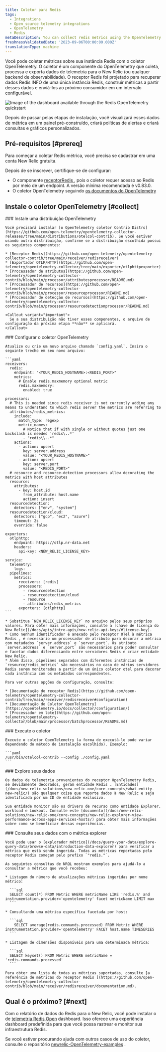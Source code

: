 ```yaml
---
title: Coletor para Redis
tags:
  - Integrations
  - Open source telemetry integrations
  - OpenTelemetry
  - Redis
metaDescription: You can collect redis metrics using the OpenTelemetry collector.
freshnessValidatedDate: '2023-09-06T00:00:00.000Z'
translationType: machine
---
```



Você pode coletar métricas sobre sua instância Redis com o coletor OpenTelemetry. O coletor é um componente do OpenTelemetry que coleta, processa e exporta dados de telemetria para o New Relic (ou qualquer backend de observabilidade). O receptor Redis foi projetado para recuperar dados Redis INFO de uma única instância Redis, construir métricas a partir desses dados e enviá-los ao próximo consumidor em um intervalo configurável.

<img
  title="Redis OpenTelemetry quickstart dashboard"
  alt="Image of the dashboard available through the Redis OpenTelemetry quickstart"
  src={infrastructureRedisOTELDashboard}
/>

Depois de passar pelas etapas de instalação, você visualizará esses dados de métrica em um painel pré-construído, criará políticas de alertas e criará consultas e gráficos personalizados.

## Pré-requisitos [#prereq]

Para começar a coletar Redis métrica, você precisa se cadastrar em uma conta New Relic gratuita.

<InlineSignup/>

Depois de se inscrever, certifique-se de configurar:

* O componente [receptorRedis ](https://github.com/open-telemetry/opentelemetry-collector-contrib/tree/main/receiver/redisreceiver), pois o coletor requer acesso ao Redis por meio de um endpoint. A versão mínima recomendada é v0.83.0.
* O coletor OpenTelemetry seguindo [os documentos do OpenTelemetry](https://opentelemetry.io/docs/collector/getting-started/)

## Instale o coletor OpenTelemetry [#collect]

<Steps>
  <Step>
    ### Instale uma distribuição OpenTelemetry

    Você precisará instalar [o OpenTelemetry coletor Contrib Distro](https://github.com/open-telemetry/opentelemetry-collector-releases/tree/main/distributions/otelcol-contrib). Se você estiver usando outra distribuição, confirme se a distribuição escolhida possui os seguintes componentes:

    * [Receptor Redis](https://github.com/open-telemetry/opentelemetry-collector-contrib/tree/main/receiver/redisreceiver)
    * [Exportador OTLP/HTTP](https://github.com/open-telemetry/opentelemetry-collector/tree/main/exporter/otlphttpexporter)
    * [Processador de atributos](https://github.com/open-telemetry/opentelemetry-collector-contrib/blob/main/processor/attributesprocessor/README.md)
    * [Processador de recursos](https://github.com/open-telemetry/opentelemetry-collector-contrib/blob/main/processor/resourceprocessor/README.md)
    * [Processador de detecção de recursos](https://github.com/open-telemetry/opentelemetry-collector-contrib/blob/main/processor/resourcedetectionprocessor/README.md)

    <Callout variant="important">
      Se a sua distribuição não tiver esses componentes, o arquivo de configuração da próxima etapa **não** se aplicará.
    </Callout>
  </Step>

  <Step>
    ### Configurar o coletor OpenTelemetry

    Atualize ou crie um novo arquivo chamado `config.yaml`. Insira o seguinte trecho em seu novo arquivo:

    ```yaml
    receivers:
      redis:
        endpoint: "<YOUR_REDIS_HOSTNAME>:<REDIS_PORT>"
        metrics:
          # Enable redis.maxmemory optional metric
          redis.maxmemory:
            enabled: true

    processors:
      # This is needed since redis receiver is not currently adding any means to understand to which redis server the metrics are referring to
      attributes/redis_metrics:
        include:
          match_type: regexp
          metric_names:
            # Notice that if with single or without quotes just one backslash is needed 'redis\..*'
            - "redis\\..*"
        actions:
          - action: upsert
            key: server.address
            value: "<YOUR_REDIS_HOSTNAME>"
          - action: upsert
            key: server.port
            value: "<REDIS_PORT>"
      # resource and resource-detection processors allow decorating the metrics with host attributes
      resource:
        attributes:
          - key: host.id
            from_attribute: host.name
            action: insert
      resourcedetection:
        detectors: ["env", "system"]
      resourcedetection/cloud:
        detectors: ["gcp", "ec2", "azure"]
        timeout: 2s
        override: false

    exporters:
      otlphttp:
        endpoint: https://otlp.nr-data.net
        headers:
          api-key: <NEW_RELIC_LICENSE_KEY>

    service:
      telemetry:
        logs:
      pipelines:
        metrics:
          receivers: [redis]
          processors:
            - resourcedetection
            - resourcedetection/cloud
            - resource
            - attributes/redis_metrics
          exporters: [otlphttp]
    ```

    * Substitua `NEW_RELIC_LICENSE_KEY` no arquivo pelos seus próprios valores. Para obter mais informações, consulte a [chave de licença do New Relic](/docs/apis/intro-apis/new-relic-api-keys/#license-key).
    * Como nenhum identificador é anexado pelo receptor OTel à métrica Redis , é necessário um processador de atributo para decorar a métrica com metadados `server.address` e `server.port`. Os atributo `server.address` e `server.port` são necessários para poder consultar e facetar dados diferenciando entre servidores Redis e criar entidade New Relic.
    * Além disso, pipelines separados com diferentes instâncias de `resource/redis_metrics` são necessários no caso de vários servidores Redis serem monitorados a partir de um único coletor otel para decorar cada instância com os metadados correspondentes.

    Para ver outras opções de configuração, consulte:

    * [Documentação do receptor Redis](https://github.com/open-telemetry/opentelemetry-collector-contrib/tree/main/receiver/redisreceiver#configuration)
    * [Documentação do Coletor OpenTelemetry](https://opentelemetry.io/docs/collector/configuration/)
    * [Processador em lote](https://github.com/open-telemetry/opentelemetry-collector/blob/main/processor/batchprocessor/README.md)
  </Step>

  <Step>
    ### Execute o coletor

    Execute o coletor OpenTelemetry (a forma de executá-lo pode variar dependendo do método de instalação escolhido). Exemplo:

    ```yaml
    /usr/bin/otelcol-contrib --config ./config.yaml
    ```
  </Step>

  <Step>
    ### Explore seus dados

    Os dados de telemetria provenientes do receptor OpenTelemetry Redis, se devidamente decorados, geram entidade Redis . [Entidades](/docs/new-relic-solutions/new-relic-one/core-concepts/what-entity-new-relic/) são qualquer coisa que reporte dados à New Relic e seja identificada por um ID de entidade exclusivo.

    Sua entidade monitor são os drivers de recurso como entidade Explorer, workload e Lookout. Consulte este [documento](/docs/new-relic-solutions/new-relic-one/core-concepts/new-relic-explorer-view-performance-across-apps-services-hosts/) para obter mais informações sobre como se beneficiar dessas experiências.
  </Step>

  <Step>
    ### Consulte seus dados com o métrica explorer

    Você pode usar o [explorador métrico](/docs/query-your-data/explore-query-data/browse-data/introduction-data-explorer) para verificar a métrica que está sendo ingerida. Todas as métricas reportadas pelo receptor Redis começam pelo prefixo `"redis."`.

    As seguintes consultas de NRQL mostram exemplos para ajudá-lo a consultar a métrica que você recebeu:

    * Listagem do número de atualizações métricas ingeridas por nome métrico:

      ```sql
      SELECT count(*) FROM Metric WHERE metricName LIKE 'redis.%' and instrumentation.provider='opentelemetry' facet metricName LIMIT max
      ```

    * Consultando uma métrica específica facetada por host:

      ```sql
        SELECT average(redis.commands.processed) FROM Metric WHERE instrumentation.provider='opentelemetry' FACET host.name TIMESERIES
      ```

    * Listagem de dimensões disponíveis para uma determinada métrica:

      ```sql
      SELECT keyset() FROM Metric WHERE metricName = 'redis.commands.processed'
      ```

    Para obter uma lista de todas as métricas suportadas, consulte [a referência de métricas do receptor Redis ](https://github.com/open-telemetry/opentelemetry-collector-contrib/blob/main/receiver/redisreceiver/documentation.md).
  </Step>
</Steps>

## Qual é o próximo? [#next]

Com o relatório de dados do Redis para o New Relic, você pode instalar o de [telemetria Redis Open](https://newrelic.com/instant-observability/redis-otel) dashboard. Isso oferece uma experiência dashboard predefinida para que você possa rastrear e monitor sua infraestrutura Redis.

Se você estiver procurando ajuda com outros casos de uso do coletor, consulte o repositório [newrelic-OpenTelemetry-examples](https://github.com/newrelic/newrelic-opentelemetry-examples) .